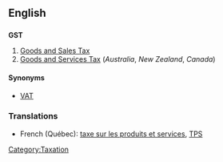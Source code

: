 ==English==

==={{initialism}}===
'''GST'''

# [[Goods and Sales Tax]]<!--where?-->
# [[Goods and Services Tax]] (''Australia'', ''New Zealand'', ''Canada'')
[[Category:Taxation]]

====Synonyms====
*[[VAT]]

=== Translations ===

*French (Québec): [[taxe sur les produits et services]], [[TPS]]